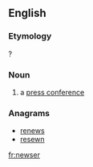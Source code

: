 ==English==

===Etymology===
{{suffix|news|er|lang=en}}?

===Noun===
{{en-noun}}
# {{label|en|media|slang}} a [[press conference]]

===Anagrams===
* [[renews#English|renews]]
* [[resewn#English|resewn]]

[[fr:newser]]